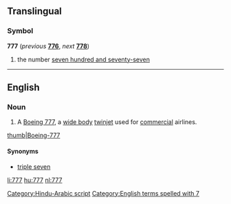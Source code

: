 ==Translingual==

===Symbol===
'''777''' (''previous'' '''[[776]]''', ''next'' '''[[778]]''')

# the number [[seven hundred and seventy-seven]]

[[Category:Hindu-Arabic script]]
----

==English==

===Noun===
{{en-noun}}

# {{context|aviation|lang=en}} A [[w:Boeing 777|Boeing 777]], a [[wide body]] [[twinjet]]  used for [[commercial]] airlines. 
[[image:United Airlines B777-200 N780UA.jpg|thumb|Boeing-777]]

====Synonyms====
* [[triple seven]]

[[Category:English terms spelled with 7]]

[[li:777]]
[[hu:777]]
[[nl:777]]